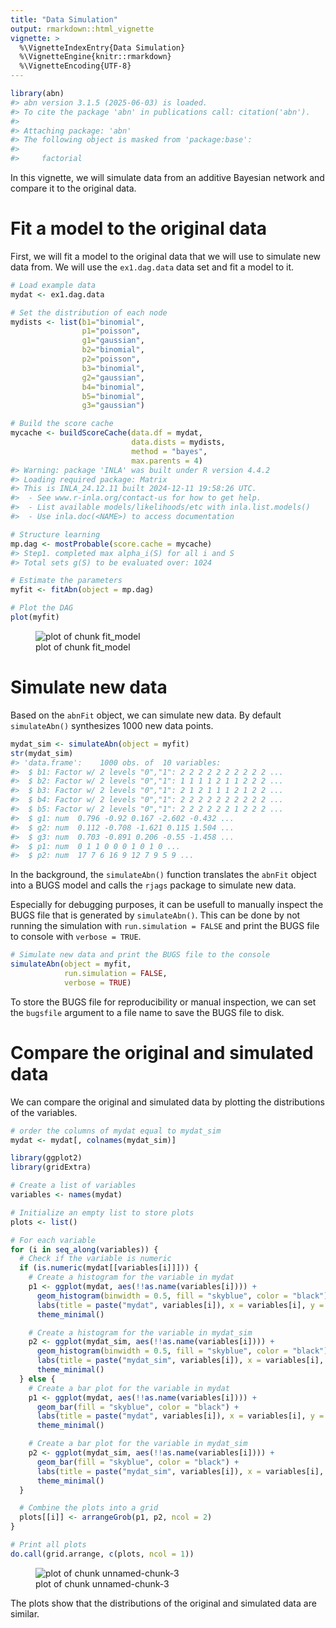 ```yaml
---
title: "Data Simulation"
output: rmarkdown::html_vignette
vignette: >
  %\VignetteIndexEntry{Data Simulation}
  %\VignetteEngine{knitr::rmarkdown}
  %\VignetteEncoding{UTF-8}
---
```





``` r
library(abn)
#> abn version 3.1.5 (2025-06-03) is loaded.
#> To cite the package 'abn' in publications call: citation('abn').
#> 
#> Attaching package: 'abn'
#> The following object is masked from 'package:base':
#> 
#>     factorial
```

In this vignette, we will simulate data from an additive Bayesian network and compare it to the original data.

# Fit a model to the original data

First, we will fit a model to the original data that we will use to simulate new data from.
We will use the `ex1.dag.data` data set and fit a model to it.


``` r
# Load example data
mydat <- ex1.dag.data

# Set the distribution of each node
mydists <- list(b1="binomial",
                p1="poisson",
                g1="gaussian",
                b2="binomial",
                p2="poisson",
                b3="binomial",
                g2="gaussian",
                b4="binomial",
                b5="binomial",
                g3="gaussian")

# Build the score cache
mycache <- buildScoreCache(data.df = mydat,
                           data.dists = mydists,
                           method = "bayes",
                           max.parents = 4)
#> Warning: package 'INLA' was built under R version 4.4.2
#> Loading required package: Matrix
#> This is INLA_24.12.11 built 2024-12-11 19:58:26 UTC.
#>  - See www.r-inla.org/contact-us for how to get help.
#>  - List available models/likelihoods/etc with inla.list.models()
#>  - Use inla.doc(<NAME>) to access documentation

# Structure learning
mp.dag <- mostProbable(score.cache = mycache)
#> Step1. completed max alpha_i(S) for all i and S
#> Total sets g(S) to be evaluated over: 1024

# Estimate the parameters
myfit <- fitAbn(object = mp.dag)

# Plot the DAG
plot(myfit)
```

![plot of chunk fit_model](fit_model-1.png)

# Simulate new data

Based on the `abnFit` object, we can simulate new data.
By default `simulateAbn()` synthesizes 1000 new data points.


``` r
mydat_sim <- simulateAbn(object = myfit)
str(mydat_sim)
#> 'data.frame':	1000 obs. of  10 variables:
#>  $ b1: Factor w/ 2 levels "0","1": 2 2 2 2 2 2 2 2 2 2 ...
#>  $ b2: Factor w/ 2 levels "0","1": 1 1 1 1 2 1 1 2 2 2 ...
#>  $ b3: Factor w/ 2 levels "0","1": 2 1 2 1 1 1 2 1 2 2 ...
#>  $ b4: Factor w/ 2 levels "0","1": 2 2 2 2 2 2 2 2 2 2 ...
#>  $ b5: Factor w/ 2 levels "0","1": 2 2 2 2 2 2 1 2 2 2 ...
#>  $ g1: num  0.796 -0.92 0.167 -2.602 -0.432 ...
#>  $ g2: num  0.112 -0.708 -1.621 0.115 1.504 ...
#>  $ g3: num  0.703 -0.891 0.206 -0.55 -1.458 ...
#>  $ p1: num  0 1 1 0 0 0 1 0 1 0 ...
#>  $ p2: num  17 7 6 16 9 12 7 9 5 9 ...
```

In the background, the `simulateAbn()` function translates the `abnFit` object into a BUGS model and calls the `rjags` package to simulate new data.

Especially for debugging purposes, it can be usefull to manually inspect the BUGS file that is generated by `simulateAbn()`.
This can be done by not running the simulation with `run.simulation = FALSE` and print the BUGS file to console with `verbose = TRUE`.


``` r
# Simulate new data and print the BUGS file to the console
simulateAbn(object = myfit,
            run.simulation = FALSE,
            verbose = TRUE)
```

To store the BUGS file for reproducibility or manual inspection, we can set the `bugsfile` argument to a file name to save the BUGS file to disk.

# Compare the original and simulated data

We can compare the original and simulated data by plotting the distributions of the variables.


``` r
# order the columns of mydat equal to mydat_sim
mydat <- mydat[, colnames(mydat_sim)]
```


``` r
library(ggplot2)
library(gridExtra)

# Create a list of variables
variables <- names(mydat)

# Initialize an empty list to store plots
plots <- list()

# For each variable
for (i in seq_along(variables)) {
  # Check if the variable is numeric
  if (is.numeric(mydat[[variables[i]]])) {
    # Create a histogram for the variable in mydat
    p1 <- ggplot(mydat, aes(!!as.name(variables[i]))) +
      geom_histogram(binwidth = 0.5, fill = "skyblue", color = "black") +
      labs(title = paste("mydat", variables[i]), x = variables[i], y = "Count") +
      theme_minimal()

    # Create a histogram for the variable in mydat_sim
    p2 <- ggplot(mydat_sim, aes(!!as.name(variables[i]))) +
      geom_histogram(binwidth = 0.5, fill = "skyblue", color = "black") +
      labs(title = paste("mydat_sim", variables[i]), x = variables[i], y = "Count") +
      theme_minimal()
  } else {
    # Create a bar plot for the variable in mydat
    p1 <- ggplot(mydat, aes(!!as.name(variables[i]))) +
      geom_bar(fill = "skyblue", color = "black") +
      labs(title = paste("mydat", variables[i]), x = variables[i], y = "Count") +
      theme_minimal()

    # Create a bar plot for the variable in mydat_sim
    p2 <- ggplot(mydat_sim, aes(!!as.name(variables[i]))) +
      geom_bar(fill = "skyblue", color = "black") +
      labs(title = paste("mydat_sim", variables[i]), x = variables[i], y = "Count") +
      theme_minimal()
  }

  # Combine the plots into a grid
  plots[[i]] <- arrangeGrob(p1, p2, ncol = 2)
}
```



``` r
# Print all plots
do.call(grid.arrange, c(plots, ncol = 1))
```

![plot of chunk unnamed-chunk-3](unnamed-chunk-3-1.png)

The plots show that the distributions of the original and simulated data are similar.


